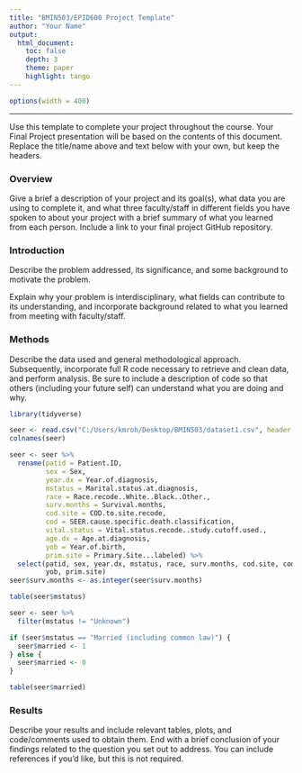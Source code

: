 ```yaml
---
title: "BMIN503/EPID600 Project Template"
author: "Your Name"
output: 
  html_document:
    toc: false 
    depth: 3 
    theme: paper 
    highlight: tango
---
```

```r
options(width = 400)
```  
***
Use this template to complete your project throughout the course. Your Final Project presentation will be based on the contents of this document. Replace the title/name above and text below with your own, but keep the headers.

### Overview
Give a brief a description of your project and its goal(s), what data you are using to complete it, and what three faculty/staff in different fields you have spoken to about your project with a brief summary of what you learned from each person. Include a link to your final project GitHub repository.


### Introduction 
Describe the problem addressed, its significance, and some background to motivate the problem.

Explain why your problem is interdisciplinary, what fields can contribute to its understanding, and incorporate background related to what you learned from meeting with faculty/staff.


### Methods
Describe the data used and general methodological approach. Subsequently, incorporate full R code necessary to retrieve and clean data, and perform analysis. Be sure to include a description of code so that others (including your future self) can understand what you are doing and why. 
```r
library(tidyverse)

seer <- read.csv("C:/Users/kmroh/Desktop/BMIN503/dataset1.csv", header = T)
colnames(seer)

seer <- seer %>%
  rename(patid = Patient.ID, 
         sex = Sex, 
         year.dx = Year.of.diagnosis,
         mstatus = Marital.status.at.diagnosis,
         race = Race.recode..White..Black..Other.,
         surv.months = Survival.months,
         cod.site = COD.to.site.recode,
         cod = SEER.cause.specific.death.classification,
         vital.status = Vital.status.recode..study.cutoff.used.,
         age.dx = Age.at.diagnosis,
         yob = Year.of.birth,
         prim.site = Primary.Site...labeled) %>% 
  select(patid, sex, year.dx, mstatus, race, surv.months, cod.site, cod, vital.status, age.dx,
         yob, prim.site)
seer$surv.months <- as.integer(seer$surv.months)

table(seer$mstatus)

seer <- seer %>%
  filter(mstatus != "Unknown")

if (seer$mstatus == "Married (including common law)") {
  seer$married <- 1
} else {
  seer$married <- 0
}

table(seer$married)
```

### Results
Describe your results and include relevant tables, plots, and code/comments used to obtain them. End with a brief conclusion of your findings related to the question you set out to address. You can include references if you'd like, but this is not required.

